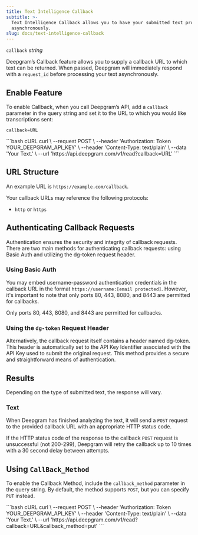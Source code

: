 ```yaml
---
title: Text Intelligence Callback
subtitle: >-
  Text Intelligence Callback allows you to have your submitted text processed
  asynchronously.
slug: docs/text-intelligence-callback
---
```



`callback` *string*

Deepgram’s Callback feature allows you to supply a callback URL to which text can be returned. When passed, Deepgram will immediately respond with a `request_id` before processing your text asynchronously.

## Enable Feature

To enable Callback, when you call Deepgram’s API, add a `callback` parameter in the query string and set it to the URL to which you would like transcriptions sent:

`callback=URL`

<CodeGroup>
  ```bash cURL
  curl \
    --request POST \
    --header 'Authorization: Token YOUR_DEEPGRAM_API_KEY' \
    --header 'Content-Type: text/plain' \
    --data 'Your Text.' \
    --url 'https://api.deepgram.com/v1/read?callback=URL'
  ```
</CodeGroup>

## URL Structure

An example URL is `https://example.com/callback`.

Your callback URLs may reference the following protocols:

* `http` or `https`

## Authenticating Callback Requests

Authentication ensures the security and integrity of callback requests. There are two main methods for authenticating callback requests: using Basic Auth and utilizing the dg-token request header.

### Using Basic Auth

You may embed username-password authentication credentials in the callback URL in the format `https://username:[email protected]`. However, it's important to note that only ports 80, 443, 8080, and 8443 are permitted for callbacks.

<Warning>
  Only ports 80, 443, 8080, and 8443 are permitted for callbacks.
</Warning>

### Using the `dg-token` Request Header

Alternatively, the callback request itself contains a header named dg-token. This header is automatically set to the API Key Identifier associated with the API Key used to submit the original request. This method provides a secure and straightforward means of authentication.

## Results

Depending on the type of submitted text, the response will vary.

### Text

When Deepgram has finished analyzing the text, it will send a `POST` request to the provided callback URL with an appropriate HTTP status code.

If the HTTP status code of the response to the callback `POST` request is unsuccessful (not 200-299), Deepgram will retry the callback up to 10 times with a 30 second delay between attempts.

## Using `CallBack_Method`

To enable the Callback Method, include the `callback_method` parameter in the query string. By default, the method supports `POST`, but you can specify `PUT` instead.

<CodeGroup>
  ```bash cURL
  curl \
    --request POST \
    --header 'Authorization: Token YOUR_DEEPGRAM_API_KEY' \
    --header 'Content-Type: text/plain' \
    --data 'Your Text.' \
    --url 'https://api.deepgram.com/v1/read?callback=URL&callback_method=put'
  ```
</CodeGroup>
